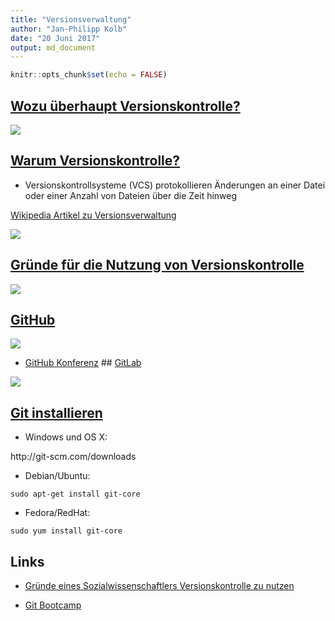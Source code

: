 ```yaml
---
title: "Versionsverwaltung"
author: "Jan-Philipp Kolb"
date: "20 Juni 2017"
output: md_document
---
```


```r
knitr::opts_chunk$set(echo = FALSE)
```


## [Wozu überhaupt Versionskontrolle?](http://r-bio.github.io/intro-git-rstudio/)

![](http://www.phdcomics.com/comics/archive/phd101212s.gif)

## [Warum Versionskontrolle?](https://git-scm.com/book/de/v1/Los-geht%E2%80%99s-Wozu-Versionskontrolle%3F)

- Versionskontrollsysteme (VCS) protokollieren Änderungen an einer Datei oder einer Anzahl von Dateien über die Zeit hinweg

[Wikipedia Artikel zu Versionsverwaltung](https://de.wikipedia.org/wiki/Versionsverwaltung)

![](https://raw.githubusercontent.com/Japhilko/RInterfaces/master/slides/figure/Versionsverwaltung.PNG)

## [Gründe für die Nutzung von Versionskontrolle](http://stackoverflow.com/questions/1408450/why-should-i-use-version-control)

![](https://raw.githubusercontent.com/Japhilko/RInterfaces/master/slides/figure/ReasonsVersionControl.PNG)


## [GitHub](https://github.com/)

![](https://raw.githubusercontent.com/Japhilko/RInterfaces/master/slides/figure/GitBuuild.PNG)

-  [GitHub Konferenz](https://githubuniverse.com/satellite/?utm_source=github&utm_medium=banner&utm_campaign=ww-satellite-20170405)
<!--
London 22 und 23 Mai 2017

![](https://raw.githubusercontent.com/Japhilko/RInterfaces/master/slides/figure/githubSattelite.PNG)
-->
## [GitLab](https://about.gitlab.com/)

![](https://raw.githubusercontent.com/Japhilko/RInterfaces/master/slides/figure/GitlabPicture.PNG)

## [Git installieren](https://support.rstudio.com/hc/en-us/articles/200532077-Version-Control-with-Git-and-SVN)

- Windows und OS X: 

http://git-scm.com/downloads

- Debian/Ubuntu: 

```
sudo apt-get install git-core
```

- Fedora/RedHat: 

```
sudo yum install git-core
```

## Links

- [Gründe eines Sozialwissenschaftlers Versionskontrolle zu nutzen](http://stackoverflow.com/questions/2712421/r-and-version-control-for-the-solo-data-analyst)

- [Git Bootcamp](https://help.github.com/articles/set-up-git/)
